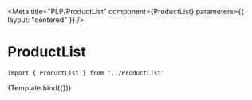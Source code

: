 
<Meta
    title="PLP/ProductList"
    component={ProductList}
    parameters={{
        layout: "centered"
    }}
/>


# ProductList



```
import { ProductList } from '../ProductList'
```

<Canvas>
    <Story name="ProductList" args={{ products, numberOfColumns: 4 }}>
        {Template.bind({})}
    </Story>
</Canvas>
